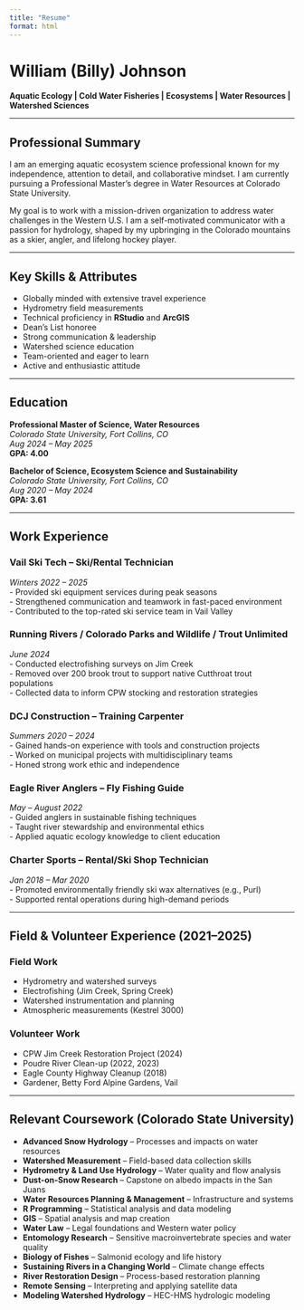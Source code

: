 ```yaml
---
title: "Resume"
format: html
---
```


# William (Billy) Johnson

**Aquatic Ecology \| Cold Water Fisheries \| Ecosystems \| Water Resources \| Watershed Sciences**

------------------------------------------------------------------------

## Professional Summary

I am an emerging aquatic ecosystem science professional known for my independence, attention to detail, and collaborative mindset. I am currently pursuing a Professional Master’s degree in Water Resources at Colorado State University.

My goal is to work with a mission-driven organization to address water challenges in the Western U.S. I am a self-motivated communicator with a passion for hydrology, shaped by my upbringing in the Colorado mountains as a skier, angler, and lifelong hockey player.

------------------------------------------------------------------------

## Key Skills & Attributes

-   Globally minded with extensive travel experience\
-   Hydrometry field measurements\
-   Technical proficiency in **RStudio** and **ArcGIS**\
-   Dean’s List honoree\
-   Strong communication & leadership\
-   Watershed science education\
-   Team-oriented and eager to learn\
-   Active and enthusiastic attitude

------------------------------------------------------------------------

## Education

**Professional Master of Science, Water Resources**\
*Colorado State University, Fort Collins, CO*\
*Aug 2024 – May 2025*\
**GPA: 4.00**

**Bachelor of Science, Ecosystem Science and Sustainability**\
*Colorado State University, Fort Collins, CO*\
*Aug 2020 – May 2024*\
**GPA: 3.61**

------------------------------------------------------------------------

## Work Experience

### Vail Ski Tech – Ski/Rental Technician

*Winters 2022 – 2025*\
- Provided ski equipment services during peak seasons\
- Strengthened communication and teamwork in fast-paced environment\
- Contributed to the top-rated ski service team in Vail Valley

### Running Rivers / Colorado Parks and Wildlife / Trout Unlimited

*June 2024*\
- Conducted electrofishing surveys on Jim Creek\
- Removed over 200 brook trout to support native Cutthroat trout populations\
- Collected data to inform CPW stocking and restoration strategies

### DCJ Construction – Training Carpenter

*Summers 2020 – 2024*\
- Gained hands-on experience with tools and construction projects\
- Worked on municipal projects with multidisciplinary teams\
- Honed strong work ethic and independence

### Eagle River Anglers – Fly Fishing Guide

*May – August 2022*\
- Guided anglers in sustainable fishing techniques\
- Taught river stewardship and environmental ethics\
- Applied aquatic ecology knowledge to client education

### Charter Sports – Rental/Ski Shop Technician

*Jan 2018 – Mar 2020*\
- Promoted environmentally friendly ski wax alternatives (e.g., Purl)\
- Supported rental operations during high-demand periods

------------------------------------------------------------------------

## Field & Volunteer Experience (2021–2025)

### Field Work

-   Hydrometry and watershed surveys\
-   Electrofishing (Jim Creek, Spring Creek)\
-   Watershed instrumentation and planning\
-   Atmospheric measurements (Kestrel 3000)

### Volunteer Work

-   CPW Jim Creek Restoration Project (2024)\
-   Poudre River Clean-up (2022, 2023)\
-   Eagle County Highway Cleanup (2018)\
-   Gardener, Betty Ford Alpine Gardens, Vail

------------------------------------------------------------------------

## Relevant Coursework (Colorado State University)

-   **Advanced Snow Hydrology** – Processes and impacts on water resources\
-   **Watershed Measurement** – Field-based data collection skills\
-   **Hydrometry & Land Use Hydrology** – Water quality and flow analysis\
-   **Dust-on-Snow Research** – Capstone on albedo impacts in the San Juans\
-   **Water Resources Planning & Management** – Infrastructure and systems\
-   **R Programming** – Statistical analysis and data modeling\
-   **GIS** – Spatial analysis and map creation\
-   **Water Law** – Legal foundations and Western water policy\
-   **Entomology Research** – Sensitive macroinvertebrate species and water quality\
-   **Biology of Fishes** – Salmonid ecology and life history\
-   **Sustaining Rivers in a Changing World** – Climate change effects\
-   **River Restoration Design** – Process-based restoration planning\
-   **Remote Sensing** – Interpreting and applying satellite data\
-   **Modeling Watershed Hydrology** – HEC-HMS hydrologic modeling
